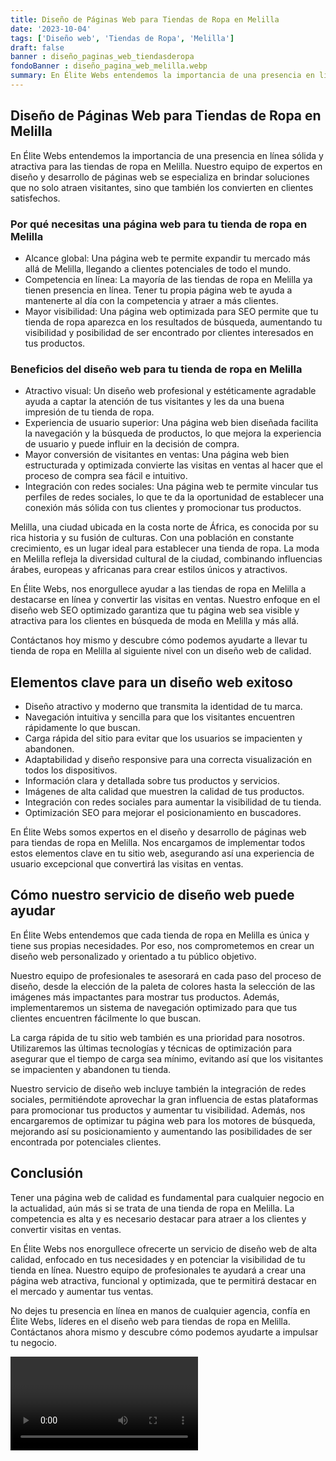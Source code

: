 ```yaml
---
title: Diseño de Páginas Web para Tiendas de Ropa en Melilla
date: '2023-10-04'
tags: ['Diseño web', 'Tiendas de Ropa', 'Melilla']
draft: false
banner : diseño_paginas_web_tiendasderopa
fondoBanner : diseño_pagina_web_melilla.webp
summary: En Élite Webs entendemos la importancia de una presencia en línea sólida y atractiva para las tiendas de ropa en Melilla. Nuestro equipo de expertos en diseño y desarrollo de páginas web se especializa en brindar soluciones que no solo atraen visitantes, sino que también los convierten en clientes satisfechos.
---
```


## Diseño de Páginas Web para Tiendas de Ropa en Melilla

En Élite Webs entendemos la importancia de una presencia en línea sólida y atractiva para las tiendas de ropa en Melilla. Nuestro equipo de expertos en diseño y desarrollo de páginas web se especializa en brindar soluciones que no solo atraen visitantes, sino que también los convierten en clientes satisfechos.

### Por qué necesitas una página web para tu tienda de ropa en Melilla

- Alcance global: Una página web te permite expandir tu mercado más allá de Melilla, llegando a clientes potenciales de todo el mundo.
- Competencia en línea: La mayoría de las tiendas de ropa en Melilla ya tienen presencia en línea. Tener tu propia página web te ayuda a mantenerte al día con la competencia y atraer a más clientes.
- Mayor visibilidad: Una página web optimizada para SEO permite que tu tienda de ropa aparezca en los resultados de búsqueda, aumentando tu visibilidad y posibilidad de ser encontrado por clientes interesados en tus productos.

### Beneficios del diseño web para tu tienda de ropa en Melilla

- Atractivo visual: Un diseño web profesional y estéticamente agradable ayuda a captar la atención de tus visitantes y les da una buena impresión de tu tienda de ropa.
- Experiencia de usuario superior: Una página web bien diseñada facilita la navegación y la búsqueda de productos, lo que mejora la experiencia de usuario y puede influir en la decisión de compra.
- Mayor conversión de visitantes en ventas: Una página web bien estructurada y optimizada convierte las visitas en ventas al hacer que el proceso de compra sea fácil e intuitivo.
- Integración con redes sociales: Una página web te permite vincular tus perfiles de redes sociales, lo que te da la oportunidad de establecer una conexión más sólida con tus clientes y promocionar tus productos.

Melilla, una ciudad ubicada en la costa norte de África, es conocida por su rica historia y su fusión de culturas. Con una población en constante crecimiento, es un lugar ideal para establecer una tienda de ropa. La moda en Melilla refleja la diversidad cultural de la ciudad, combinando influencias árabes, europeas y africanas para crear estilos únicos y atractivos.

En Élite Webs, nos enorgullece ayudar a las tiendas de ropa en Melilla a destacarse en línea y convertir las visitas en ventas. Nuestro enfoque en el diseño web SEO optimizado garantiza que tu página web sea visible y atractiva para los clientes en búsqueda de moda en Melilla y más allá.

Contáctanos hoy mismo y descubre cómo podemos ayudarte a llevar tu tienda de ropa en Melilla al siguiente nivel con un diseño web de calidad.

<GifSeo />

<Cta />

## Elementos clave para un diseño web exitoso

- Diseño atractivo y moderno que transmita la identidad de tu marca.
- Navegación intuitiva y sencilla para que los visitantes encuentren rápidamente lo que buscan.
- Carga rápida del sitio para evitar que los usuarios se impacienten y abandonen.
- Adaptabilidad y diseño responsive para una correcta visualización en todos los dispositivos.
- Información clara y detallada sobre tus productos y servicios.
- Imágenes de alta calidad que muestren la calidad de tus productos.
- Integración con redes sociales para aumentar la visibilidad de tu tienda.
- Optimización SEO para mejorar el posicionamiento en buscadores.

En Élite Webs somos expertos en el diseño y desarrollo de páginas web para tiendas de ropa en Melilla. Nos encargamos de implementar todos estos elementos clave en tu sitio web, asegurando así una experiencia de usuario excepcional que convertirá las visitas en ventas.

## Cómo nuestro servicio de diseño web puede ayudar

En Élite Webs entendemos que cada tienda de ropa en Melilla es única y tiene sus propias necesidades. Por eso, nos comprometemos en crear un diseño web personalizado y orientado a tu público objetivo. 

Nuestro equipo de profesionales te asesorará en cada paso del proceso de diseño, desde la elección de la paleta de colores hasta la selección de las imágenes más impactantes para mostrar tus productos. Además, implementaremos un sistema de navegación optimizado para que tus clientes encuentren fácilmente lo que buscan.

La carga rápida de tu sitio web también es una prioridad para nosotros. Utilizaremos las últimas tecnologías y técnicas de optimización para asegurar que el tiempo de carga sea mínimo, evitando así que los visitantes se impacienten y abandonen tu tienda.

Nuestro servicio de diseño web incluye también la integración de redes sociales, permitiéndote aprovechar la gran influencia de estas plataformas para promocionar tus productos y aumentar tu visibilidad. Además, nos encargaremos de optimizar tu página web para los motores de búsqueda, mejorando así su posicionamiento y aumentando las posibilidades de ser encontrada por potenciales clientes.

## Conclusión

Tener una página web de calidad es fundamental para cualquier negocio en la actualidad, aún más si se trata de una tienda de ropa en Melilla. La competencia es alta y es necesario destacar para atraer a los clientes y convertir visitas en ventas.

En Élite Webs nos enorgullece ofrecerte un servicio de diseño web de alta calidad, enfocado en tus necesidades y en potenciar la visibilidad de tu tienda en línea. Nuestro equipo de profesionales te ayudará a crear una página web atractiva, funcional y optimizada, que te permitirá destacar en el mercado y aumentar tus ventas.

No dejes tu presencia en línea en manos de cualquier agencia, confía en Élite Webs, líderes en el diseño web para tiendas de ropa en Melilla. Contáctanos ahora mismo y descubre cómo podemos ayudarte a impulsar tu negocio.

<Video />

<CtaBot job='Tiendas de Ropa' city='Melilla'/>

<Gmaps query='Melilla+españa+maps' />